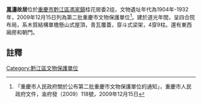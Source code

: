 {{msg:重慶市文物保護單位
|名稱 = 萬濤故居
|編號 = 106
|圖片 = 
|級別 = 6
|分類 = 
|時代 = 1904年-1932年
|地点 = [[黔江區|黔江區]][[馮家鎮|馮家鎮]]桂花居委
|坐標 = 
|登錄 = 2009年12月15日
}}
'''[[萬濤|萬濤]]故居'''位於[[重慶市|重慶市]][[黔江區|黔江區]][[馮家鎮|馮家鎮]]桂花居委2组，文物遺址年代為1904年-1932年，2009年12月15日列為第二批重慶市文物保護單位<ref>「重慶市人民政府關於公布第二批重慶市文物保護單位的通知」，重慶市人民政府文件，渝府發（2009）118號，2009年12月15日</ref>。建於道光年間，呈四合院布局，系木質結構單檐懸山式屋頂，青瓦覆蓋，穿斗式梁架，4穿9柱。還有東西廂房和朝門。
== 註釋 ==
{{reflist}}
{{文物保護單位小作品}}

[[Category:黔江區文物保護單位|Category:黔江區文物保護單位]]